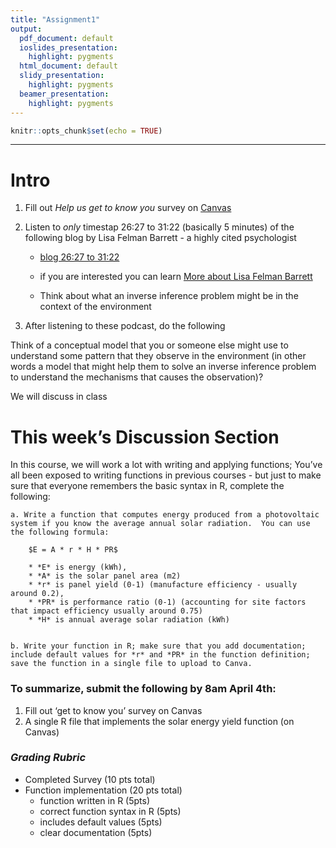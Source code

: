 ```yaml
---
title: "Assignment1"
output:
  pdf_document: default
  ioslides_presentation:
    highlight: pygments
  html_document: default
  slidy_presentation:
    highlight: pygments
  beamer_presentation:
    highlight: pygments
---
```



```r
knitr::opts_chunk$set(echo = TRUE)
```
---


# Intro 

1. Fill out *Help us get to know you* survey on
[Canvas](https://ucsb.instructure.com/courses/19594)

2. Listen to *only* timestap 26:27 to 31:22  (basically 5 minutes) of the following blog by Lisa Felman Barrett - a highly cited psychologist

    * [blog  26:27 to 31:22](https://youtu.be/NbdRIVCBqNI?t=1587)

    * if you are interested you can learn
[More about Lisa Felman Barrett](https://www.affective-science.org/lisa-feldman-barrett.shtml)

    * Think about what an inverse inference problem might be in the context of the environment



4. After listening to these podcast, do the following

Think of a conceptual model that you or someone else might use to understand some pattern that they observe in the environment (in other words a model that might help them to solve an inverse inference problem to understand the mechanisms that causes the observation)?

We will discuss in class


# This week's Discussion Section 

In this course, we will work a lot with writing and applying functions; You've all been exposed to writing functions in previous courses - but just to make sure that everyone remembers the basic syntax in R, complete the following:

    a. Write a function that computes energy produced from a photovoltaic system if you know the average annual solar radiation.  You can use the following formula: 

        $E = A * r * H * PR$
    
        * *E* is energy (kWh),
        * *A* is the solar panel area (m2)
        * *r* is panel yield (0-1) (manufacture efficiency - usually around 0.2),
        * *PR* is performance ratio (0-1) (accounting for site factors that impact efficiency usually around 0.75) 
        * *H* is annual average solar radiation (kWh)


    b. Write your function in R; make sure that you add documentation; include default values for *r* and *PR* in the function definition; save the function in a single file to upload to Canva.


### To summarize, submit the following by 8am April 4th:

1. Fill out 'get to know you' survey on Canvas  
2. A single R file that implements the solar energy yield function (on Canvas)


### *Grading Rubric*

* Completed Survey (10 pts total)
* Function implementation (20 pts total)
  * function written in R (5pts)
  * correct function syntax in R (5pts)
  * includes default values (5pts)
  * clear documentation (5pts)


